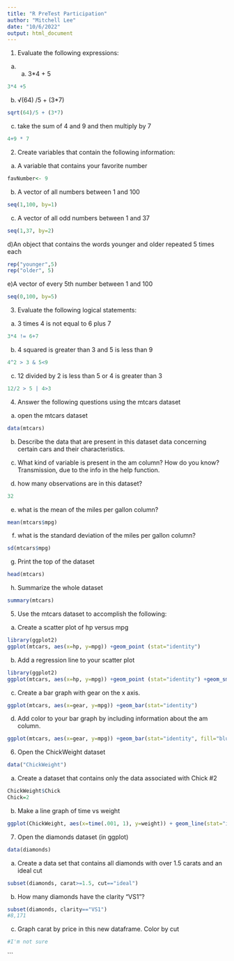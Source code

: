 ```yaml
---
title: "R PreTest Participation"
author: "Mitchell Lee"
date: "10/6/2022"
output: html_document
---
```


1) Evaluate the following expressions: 

a) a.	3*4 + 5 
```r
3*4 +5
```

b) √(64) /5 + (3*7)
```r
sqrt(64)/5 + (3*7)
```

c) take the sum of 4 and 9 and then multiply by 7
```r
4+9 * 7
```

2) Create variables that contain the following information: 

a) A variable that contains your favorite number
```r
favNumber<- 9
```

b) A vector of all numbers between 1 and 100
```r
seq(1,100, by=1)
```

c) A vector of all odd numbers between 1 and 37
```r
seq(1,37, by=2)
```

d)An object that contains the words younger and older repeated 5 times each 
```r
rep("younger",5)
rep("older", 5)
```

e)A vector of every 5th number between 1 and 100
```r
seq(0,100, by=5)
```

3) Evaluate the following logical statements:

a) 3 times 4 is not equal to 6 plus 7
```r
3*4 != 6+7
```

b) 4 squared is greater than 3 and 5 is less than 9 
```r
4^2 > 3 & 5<9
```

c) 12 divided by 2 is less than 5 or 4 is greater than 3
```r
12/2 > 5 | 4>3
```

4) Answer the following questions using the mtcars dataset

a) open the mtcars dataset 
```r
data(mtcars)
```

b) Describe the data that are present in this dataset
data concerning certain cars and their characteristics. 


c) What kind of variable is present in the am column? How do you know? 
Transmission, due to the info in the help function.


d) how many observations are in this dataset? 
```r
32
```

e) what is the mean of the miles per gallon column? 
```r
mean(mtcars$mpg)
```

f) what is the standard deviation of the miles per gallon column? 
```r
sd(mtcars$mpg)
```

g) Print the top of the dataset
```r
head(mtcars)
```

h) Summarize the whole dataset
```r
summary(mtcars)
```

5) Use the mtcars dataset to accomplish the following:

a) Create a scatter plot of hp versus mpg
```r
library(ggplot2)
ggplot(mtcars, aes(x=hp, y=mpg)) +geom_point (stat="identity")
```

b) Add a regression line to your scatter plot
```r
library(ggplot2)
ggplot(mtcars, aes(x=hp, y=mpg)) +geom_point (stat="identity") +geom_smooth (method=lm, se=FALSE)

```

c) Create a bar graph with gear on the x axis. 
```r
ggplot(mtcars, aes(x=gear, y=mpg)) +geom_bar(stat="identity")
```

d) Add color to your bar graph by including information about the am column. 
```r
ggplot(mtcars, aes(x=gear, y=mpg)) +geom_bar(stat="identity", fill="blue")
```

6) Open the ChickWeight dataset
```r
data("ChickWeight")
```

a) Create a dataset that contains only the data associated with Chick #2
```r
ChickWeight$Chick
Chick=2
```

b) Make a line graph of time vs weight
```r
ggplot(ChickWeight, aes(x=time(.001, 1), y=weight)) + geom_line(stat="identity")
```

7. Open the diamonds dataset (in ggplot)
```r
data(diamonds)
```

a) Create a data set that contains all diamonds with over 1.5 carats and an ideal cut
```r
subset(diamonds, carat>=1.5, cut=="ideal")
```

b) How many diamonds have the clarity “VS1”?
```r
subset(diamonds, clarity=="VS1")
#8,171
```

c) Graph carat by price in this new dataframe. Color by cut
```r
#I'm not sure
```
```
